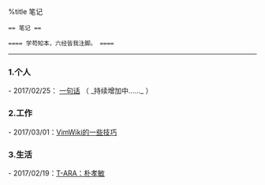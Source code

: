 
%title 笔记

 == 笔记 ==

 ==== 学苟知本，六经皆我注脚。 ====

----
=== 1.个人 ===
- 2017/02/25： [[note/note_1001|一句话]] （ _持续增加中……_ ） 

=== 2.工作 ===

- 2017/03/01：[[note/note_2001|VimWiki的一些技巧]]

=== 3.生活 ===

- 2017/02/19：[[note/note_3001|T-ARA：朴孝敏]]
